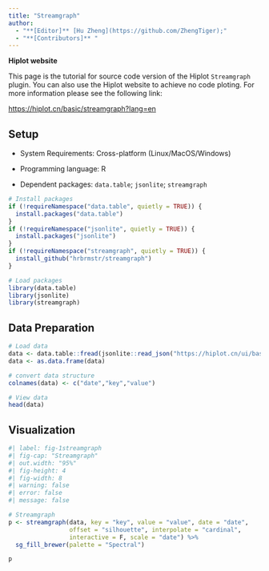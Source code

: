 ```yaml
---
title: "Streamgraph"
author:
  - "**[Editor]** [Hu Zheng](https://github.com/ZhengTiger);"
  - "**[Contributors]** "
---
```


::: callout-note
**Hiplot website**

This page is the tutorial for source code version of the Hiplot `Streamgraph` plugin. You can also use the Hiplot website to achieve no code ploting. For more information please see the following link:

<https://hiplot.cn/basic/streamgraph?lang=en>
:::

## Setup

-   System Requirements: Cross-platform (Linux/MacOS/Windows)

-   Programming language: R

-   Dependent packages: `data.table`; `jsonlite`; `streamgraph`

```r
# Install packages
if (!requireNamespace("data.table", quietly = TRUE)) {
  install.packages("data.table")
}
if (!requireNamespace("jsonlite", quietly = TRUE)) {
  install.packages("jsonlite")
}
if (!requireNamespace("streamgraph", quietly = TRUE)) {
  install_github("hrbrmstr/streamgraph")
}

# Load packages
library(data.table)
library(jsonlite)
library(streamgraph)
```

## Data Preparation

```r
# Load data
data <- data.table::fread(jsonlite::read_json("https://hiplot.cn/ui/basic/streamgraph/data.json")$exampleData$textarea[[1]])
data <- as.data.frame(data)

# convert data structure
colnames(data) <- c("date","key","value")

# View data
head(data)
```

## Visualization

```r
#| label: fig-1streamgraph
#| fig-cap: "Streamgraph"
#| out.width: "95%"
#| fig-height: 4
#| fig-width: 8
#| warning: false
#| error: false
#| message: false

# Streamgraph
p <- streamgraph(data, key = "key", value = "value", date = "date",
                 offset = "silhouette", interpolate = "cardinal",
                 interactive = F, scale = "date") %>% 
  sg_fill_brewer(palette = "Spectral")

p
```


